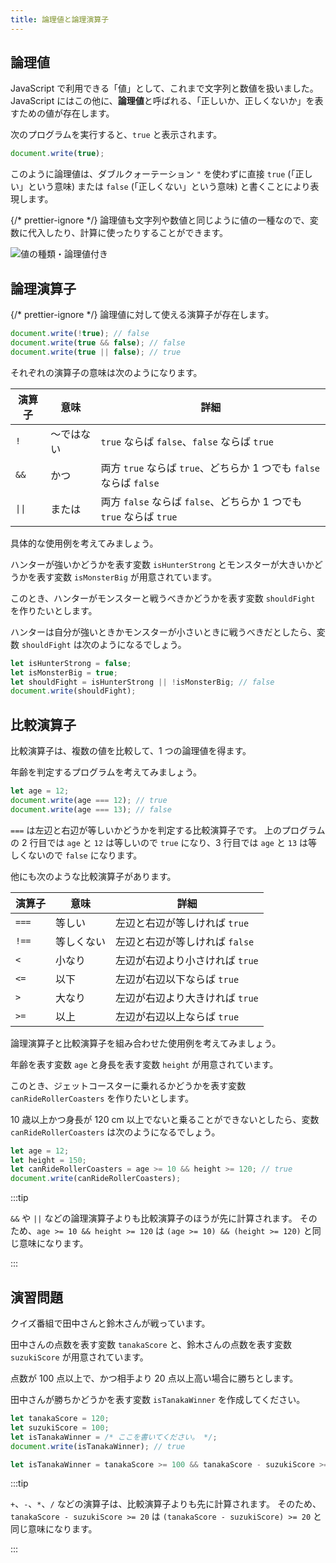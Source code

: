 ```yaml
---
title: 論理値と論理演算子
---
```


## 論理値

JavaScript で利用できる「<Term>値</Term>」として、これまで<Term>文字列</Term>と<Term>数値</Term>を扱いました。
JavaScript にはこの他に、**論理値**と呼ばれる、「正しいか、正しくないか」を表すための<Term>値</Term>が存在します。

次のプログラムを実行すると、`true` と表示されます。

```javascript
document.write(true);
```

このように<Term>論理値</Term>は、ダブルクォーテーション `"` を使わずに直接 `true` (「正しい」という意味) または `false` (「正しくない」という意味) と書くことにより表現します。

{/* prettier-ignore */}
<Term>論理値</Term>も<Term>文字列</Term>や<Term>数値</Term>と同じように<Term>値</Term>の一種なので、<Term>変数</Term>に<Term>代入</Term>したり、計算に使ったりすることができます。

![値の種類・論理値付き](./value-types-with-boolean.drawio.svg)

## 論理演算子

{/* prettier-ignore */}
<Term>論理値</Term>に対して使える<Term>演算子</Term>が存在します。

```javascript
document.write(!true); // false
document.write(true && false); // false
document.write(true || false); // true
```

それぞれの<Term>演算子</Term>の意味は次のようになります。

| 演算子 | 意味       | 詳細                                                                |
| ------ | ---------- | ------------------------------------------------------------------- |
| `!`    | ～ではない | `true` ならば `false`、`false` ならば `true`                        |
| `&&`   | かつ       | 両方 `true` ならば `true`、どちらか 1 つでも `false` ならば `false` |
| `\|\|` | または     | 両方 `false` ならば `false`、どちらか 1 つでも `true` ならば `true` |

具体的な使用例を考えてみましょう。

ハンターが強いかどうかを表す変数 `isHunterStrong` とモンスターが大きいかどうかを表す変数 `isMonsterBig` が用意されています。

このとき、ハンターがモンスターと戦うべきかどうかを表す変数 `shouldFight` を作りたいとします。

ハンターは自分が強いときかモンスターが小さいときに戦うべきだとしたら、変数 `shouldFight` は次のようになるでしょう。

```javascript
let isHunterStrong = false;
let isMonsterBig = true;
let shouldFight = isHunterStrong || !isMonsterBig; // false
document.write(shouldFight);
```

## 比較演算子

比較演算子は、複数の<Term>値</Term>を比較して、1 つの<Term>論理値</Term>を得ます。

年齢を判定するプログラムを考えてみましょう。

```javascript showLineNumbers
let age = 12;
document.write(age === 12); // true
document.write(age === 13); // false
```

`===` は左辺と右辺が等しいかどうかを判定する比較演算子です。
上のプログラムの 2 行目では `age` と `12` は等しいので `true` になり、3 行目では `age` と `13` は等しくないので `false` になります。

他にも次のような比較演算子があります。

| 演算子 | 意味       | 詳細                            |
| ------ | ---------- | ------------------------------- |
| `===`  | 等しい     | 左辺と右辺が等しければ `true`   |
| `!==`  | 等しくない | 左辺と右辺が等しければ `false`  |
| `<`    | 小なり     | 左辺が右辺より小さければ `true` |
| `<=`   | 以下       | 左辺が右辺以下ならば `true`     |
| `>`    | 大なり     | 左辺が右辺より大きければ `true` |
| `>=`   | 以上       | 左辺が右辺以上ならば `true`     |

論理演算子と比較演算子を組み合わせた使用例を考えてみましょう。

年齢を表す変数 `age` と身長を表す変数 `height` が用意されています。

このとき、ジェットコースターに乗れるかどうかを表す変数 `canRideRollerCoasters` を作りたいとします。

10 歳以上かつ身長が 120 cm 以上でないと乗ることができないとしたら、変数 `canRideRollerCoasters` は次のようになるでしょう。

```javascript
let age = 12;
let height = 150;
let canRideRollerCoasters = age >= 10 && height >= 120; // true
document.write(canRideRollerCoasters);
```

:::tip

`&&` や `||` などの論理演算子よりも比較演算子のほうが先に計算されます。
そのため、`age >= 10 && height >= 120` は `(age >= 10) && (height >= 120)` と同じ意味になります。

:::

## 演習問題

クイズ番組で田中さんと鈴木さんが戦っています。

田中さんの点数を表す変数 `tanakaScore` と、鈴木さんの点数を表す変数 `suzukiScore` が用意されています。

点数が 100 点以上で、かつ相手より 20 点以上高い場合に勝ちとします。

田中さんが勝ちかどうかを表す変数 `isTanakaWinner` を作成してください。

```javascript
let tanakaScore = 120;
let suzukiScore = 100;
let isTanakaWinner = /* ここを書いてください。 */;
document.write(isTanakaWinner); // true
```

<Answer title="クイズ番組">

```javascript
let isTanakaWinner = tanakaScore >= 100 && tanakaScore - suzukiScore >= 20;
```

<ViewSource url={import.meta.url} path="_samples/quiz-program" />

:::tip

`+`、`-`、`*`、`/` などの演算子は、比較演算子よりも先に計算されます。
そのため、`tanakaScore - suzukiScore >= 20` は `(tanakaScore - suzukiScore) >= 20` と同じ意味になります。

:::

</Answer>
